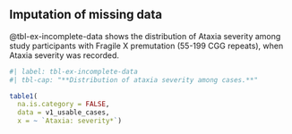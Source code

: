 ## Imputation of missing data {.appendix}

@tbl-ex-incomplete-data shows the distribution of Ataxia severity among
study participants with Fragile X premutation (55-199 CGG repeats),
when Ataxia severity was recorded.

```r
#| label: tbl-ex-incomplete-data
#| tbl-cap: "**Distribution of ataxia severity among cases.**"

table1(
  na.is.category = FALSE,
  data = v1_usable_cases,
  x = ~ `Ataxia: severity*`)
```
